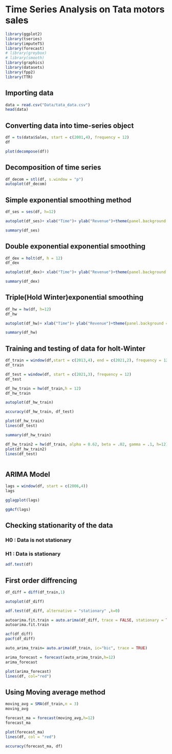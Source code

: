 
# Time Series Analysis on Tata motors sales

```r
library(ggplot2)
library(tseries)
library(imputeTS)
library(forecast)
# library(greybox)
# library(smooth)
library(graphics)
library(datasets)
library(fpp2)
library(TTR)
```
## Importing data
```r
data = read.csv("Data/tata_data.csv")
head(data)
```
## Converting data into time-series object
```r
df = ts(data$Sales, start = c(2001,4), frequency = 12)
df
```

```r
plot(decompose(df))
```

## Decomposition of time series
```r
df_decom = stl(df, s.window = "p")
autoplot(df_decom)
```

## Simple exponential smoothing method
```r
df_ses = ses(df, h=12)

autoplot(df_ses)+ xlab("Time")+ ylab("Revenue")+theme(panel.background = element_rect(fill = "gray", colour = "red"), axis.text.x = element_text(colour = "blue"),axis.text.y = element_text(colour = "blue"), axis.title.x.bottom = element_text(colour = "red"), axis.title.y.left = element_text(color = "red"))
```



```r
summary(df_ses)
```

## Double exponential exponential smoothing
```r
df_dex = holt(df, h = 12)
df_dex
```


```r
autoplot(df_dex)+ xlab("Time")+ ylab("Revenue")+theme(panel.background = element_rect(fill = "gray", colour = "red"), axis.text.x = element_text(colour = "blue"),axis.text.y = element_text(colour = "blue"), axis.title.x.bottom = element_text(colour = "red"), axis.title.y.left = element_text(color = "red"))
```


```r
summary(df_dex)
```
## Triple(Hold Winter)exponential smoothing
```r
df_hw = hw(df, h=12)
df_hw
```


```r
autoplot(df_hw)+ xlab("Time")+ ylab("Revenue")+theme(panel.background = element_rect(fill = "gray", colour = "red"), axis.text.x = element_text(colour = "blue"),axis.text.y = element_text(colour = "blue"), axis.title.x.bottom = element_text(colour = "red"), axis.title.y.left = element_text(color = "red"))
```


```r
summary(df_hw)
```
## Training and testing of data for holt-Winter 
```r
df_train = window(df,start = c(2013,4), end = c(2021,2), frequency = 12)
df_train
```


```r
df_test = window(df, start = c(2021,3), frequency = 12)
df_test
```


```r
df_hw_train = hw(df_train,h = 12)
df_hw_train
```


```r
autoplot(df_hw_train)
```


```r
accuracy(df_hw_train, df_test)
```


```r
plot(df_hw_train)
lines(df_test)
```
```r
summary(df_hw_train)
```


```r
df_hw_train2 = hw(df_train, alpha = 0.62, beta = .02, gamma = .1, h=12)
plot(df_hw_train2)
lines(df_test)
```


```r
```

## ARIMA Model

```r
lags = window(df, start = c(2006,4))
lags
```


```r
gglagplot(lags)
```


```r
ggAcf(lags)
```
## Checking stationarity of the data
### H0 : Data is not stationary
### H1 : Data is stationary
```r
adf.test(df)
```
## First order diffrencing
```r
df_diff = diff(df_train,1)

autoplot(df_diff)
```


```r
adf.test(df_diff, alternative = "stationary" ,k=0)
```
```r
autoarima.fit.train = auto.arima(df_diff, trace = FALSE, stationary = TRUE, ic="bic")
autoarima.fit.train
```


```r
acf(df_diff)
pacf(df_diff)
```


```r
auto_arima_train= auto.arima(df_train, ic="bic", trace = TRUE)
```


```r
arima_forecast = forecast(auto_arima_train,h=12)
arima_forecast
```

```r
plot(arima_forecast)
lines(df, col="red")
```




## Using Moving average method 
```r
moving_avg = SMA(df_train,n = 3)
moving_avg
```
```r
forecast_ma = forecast(moving_avg,h=12)
forecast_ma
```


```r
plot(forecast_ma)
lines(df, col = "red")
```


```r
accuracy(forecast_ma, df)
```


```r
```


